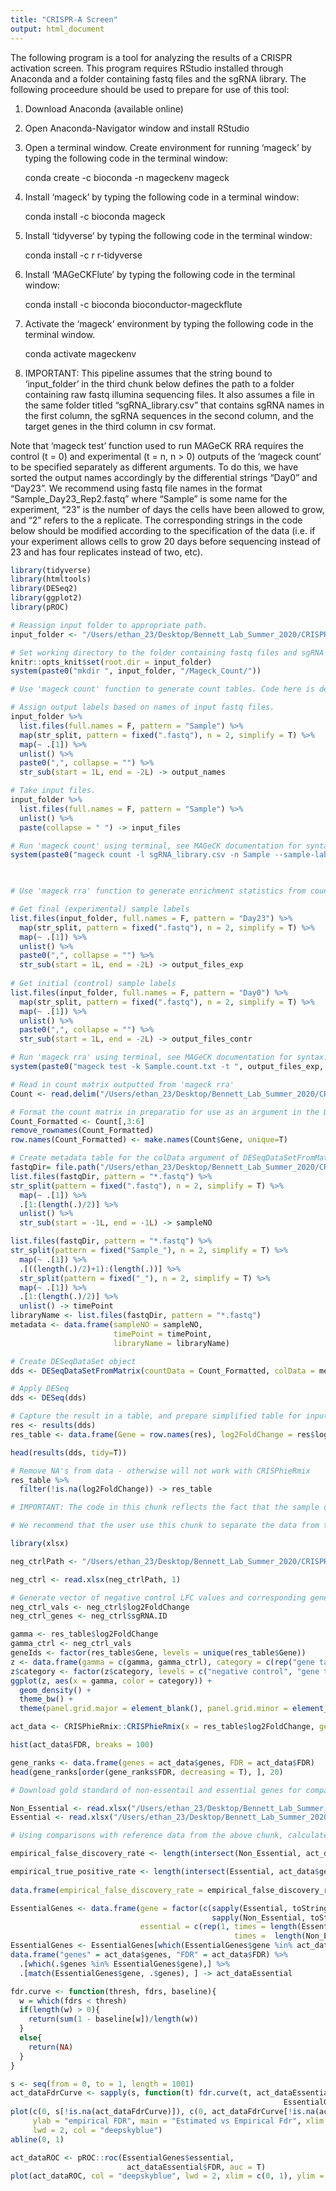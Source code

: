 ```yaml
---
title: "CRISPR-A Screen"
output: html_document
---
```

The following program is a tool for analyzing the results of a CRISPR activation screen.
This program requires RStudio installed through Anaconda and a folder containing fastq files and the sgRNA library. The following proceedure should be used to prepare for use of this tool:

1) Download Anaconda (available online)
2) Open Anaconda-Navigator window and install RStudio
3) Open a terminal window. Create environment for running 'mageck' by typing the following code in the terminal window:

    conda create -c bioconda -n mageckenv mageck
    
4) Install 'mageck' by typing the following code in a terminal window:
    
    conda install -c bioconda mageck
    
5) Install 'tidyverse' by typing the following code in the terminal window:
    
    conda install -c r r-tidyverse 
    
5) Install 'MAGeCKFlute' by typing the following code in the terminal window:

    conda install -c bioconda bioconductor-mageckflute
  
    
6) Activate the 'mageck' environment by typing the following code in the terminal window.

    conda activate mageckenv
    
8) IMPORTANT: This pipeline assumes that the string bound to 'input_folder' in the third chunk below defines the path to a folder containing raw fastq illumina sequencing files. It also assumes a file in the same folder titled "sgRNA_library.csv" that contains sgRNA names in the first column, the sgRNA sequences in the second column, and the target genes in the third column in csv format. 

Note that 'mageck test' function used to run MAGeCK RRA requires the control (t = 0) and experimental (t = n, n > 0) outputs of the 'mageck count' to be specified separately as different arguments. To do this, we have sorted the output names accordingly by the differential strings "Day0" and "Day23". We recommend using fastq file names in the format "Sample_Day23_Rep2.fastq" where "Sample" is some name for the experiment, "23" is the number of days the cells have been allowed to grow, and "2" refers to the a replicate. The corresponding strings in the code below should be modified according to the specification of the data (i.e. if your experiment allows cells to grow 20 days before sequencing instead of 23 and has four replicates instead of two, etc).

```r
library(tidyverse)
library(htmltools)
library(DESeq2)
library(ggplot2)
library(pROC)
```

```r
# Reassign input folder to appropriate path.
input_folder <- "/Users/ethan_23/Desktop/Bennett_Lab_Summer_2020/CRISPR-Cas9_Screen_Sample_Data/"

# Set working directory to the folder containing fastq files and sgRNA library file and create new folder in this directory that can be used to store desired results after analysis.
knitr::opts_knit$set(root.dir = input_folder)
system(paste0("mkdir ", input_folder, "/Mageck_Count/"))
```


```r
# Use 'mageck count' function to generate count tables. Code here is designed to automatically run the functions in terminal.

# Assign output labels based on names of input fastq files.
input_folder %>%
  list.files(full.names = F, pattern = "Sample") %>%
  map(str_split, pattern = fixed(".fastq"), n = 2, simplify = T) %>%
  map(~ .[1]) %>%
  unlist() %>%
  paste0(",", collapse = "") %>% 
  str_sub(start = 1L, end = -2L) -> output_names

# Take input files.
input_folder %>%
  list.files(full.names = F, pattern = "Sample") %>%
  unlist() %>%
  paste(collapse = " ") -> input_files

# Run 'mageck count' using terminal, see MAGeCK documentation for syntax.
system(paste0("mageck count -l sgRNA_library.csv -n Sample --sample-label ", output_names, " --fastq ", input_files))

  
```


```r
# Use 'mageck rra' function to generate enrichment statistics from count tables. Code here is designed to automatically run the functions in terminal.

# Get final (experimental) sample labels
list.files(input_folder, full.names = F, pattern = "Day23") %>%
  map(str_split, pattern = fixed(".fastq"), n = 2, simplify = T) %>%
  map(~ .[1]) %>%
  unlist() %>%
  paste0(",", collapse = "") %>% 
  str_sub(start = 1L, end = -2L) -> output_files_exp
  
# Get initial (control) sample labels
list.files(input_folder, full.names = F, pattern = "Day0") %>%
  map(str_split, pattern = fixed(".fastq"), n = 2, simplify = T) %>%
  map(~ .[1]) %>%
  unlist() %>%
  paste0(",", collapse = "") %>% 
  str_sub(start = 1L, end = -2L) -> output_files_contr

# Run 'mageck rra' using terminal, see MAGeCK documentation for syntax.
system(paste0("mageck test -k Sample.count.txt -t ", output_files_exp, " -c ", output_files_contr, " -n Sample_rra --remove-zero both --remove-zero-threshold 0"))


```



```r
# Read in count matrix outputted from 'mageck rra'
Count <- read.delim("/Users/ethan_23/Desktop/Bennett_Lab_Summer_2020/CRISPR-Cas9_Screen_Sample_Data/Sample.count.txt")

# Format the count matrix in preparatio for use as an argument in the DESeqDataSetFromMatrix() function below
Count_Formatted <- Count[,3:6]
remove_rownames(Count_Formatted)
row.names(Count_Formatted) <- make.names(Count$Gene, unique=T)

```


```r
# Create metadata table for the colData argument of DESeqDataSetFromMatrix. This table can be played with flexibly as long as it contains a row for each sample and a column containing the experimental variable(s).
fastqDir= file.path("/Users/ethan_23/Desktop/Bennett_Lab_Summer_2020/CRISPR-Cas9_Screen_Sample_Data/")
list.files(fastqDir, pattern = "*.fastq") %>%
str_split(pattern = fixed(".fastq"), n = 2, simplify = T) %>%
  map(~ .[1]) %>%
  .[1:(length(.)/2)] %>%
  unlist() %>%
  str_sub(start = -1L, end = -1L) -> sampleNO

list.files(fastqDir, pattern = "*.fastq") %>%
str_split(pattern = fixed("Sample_"), n = 2, simplify = T) %>%
  map(~ .[1]) %>%
  .[((length(.)/2)+1):(length(.))] %>%
  str_split(pattern = fixed("_"), n = 2, simplify = T) %>%
  map(~ .[1]) %>% 
  .[1:(length(.)/2)] %>%
  unlist() -> timePoint
libraryName <- list.files(fastqDir, pattern = "*.fastq")
metadata <- data.frame(sampleNO = sampleNO,
                       timePoint = timePoint,
                       libraryName = libraryName)

# Create DESeqDataSet object
dds <- DESeqDataSetFromMatrix(countData = Count_Formatted, colData = metadata, design = ~ timePoint)

# Apply DESeq
dds <- DESeq(dds)

# Capture the result in a table, and prepare simplified table for input into CRISPhieRmix function below
res <- results(dds)
res_table <- data.frame(Gene = row.names(res), log2FoldChange = res$log2FoldChange)

head(results(dds, tidy=T))

```


```r
# Remove NA's from data - otherwise will not work with CRISPhieRmix
res_table %>%
  filter(!is.na(log2FoldChange)) -> res_table
```

```r
# IMPORTANT: The code in this chunk reflects the fact that the sample data used here does not have documented control (non-targetting) sgRNA's. However, the studies we found that did include control sgRNA's tended to provide their count data instead of the upstream fastq data, which would not allow us to demonstrate the above generation of count data, a critical part of this analysis. To reconcile this issue, in this chunk we use control data from a different study (already in count format), from which we extract the vector of non-targetting sgRNA log2FoldChange values to be used in downstream analysis.

# We recommend that the user use this chunk to separate the data from targetting and non-targetting sgRNA's into two tables.

library(xlsx)

neg_ctrlPath <- "/Users/ethan_23/Desktop/Bennett_Lab_Summer_2020/CRISPR-Cas9_Screen_Sample_Data/neg_contrl.xlsx"

neg_ctrl <- read.xlsx(neg_ctrlPath, 1)

# Generate vector of negative control LFC values and corresponding gene ID's in order to ensure utility of remaining pipeline.
neg_ctrl_vals <- neg_ctrl$log2FoldChange
neg_ctrl_genes <- neg_ctrl$sgRNA.ID

```

```r
gamma <- res_table$log2FoldChange
gamma_ctrl <- neg_ctrl_vals
geneIds <- factor(res_table$Gene, levels = unique(res_table$Gene))
z <- data.frame(gamma = c(gamma, gamma_ctrl), category = c(rep("gene targetting", length(gamma)), rep("negative control", length(gamma_ctrl))))
z$category <- factor(z$category, levels = c("negative control", "gene targetting"))
ggplot(z, aes(x = gamma, color = category)) +
  geom_density() +
  theme_bw() +
  theme(panel.grid.major = element_blank(), panel.grid.minor = element_blank(), axis.line = element_line())

```


```r
act_data <- CRISPhieRmix::CRISPhieRmix(x = res_table$log2FoldChange, geneIds = res_table$Gene, negCtrl = neg_ctrl_vals, PLOT = T)

```



```r
hist(act_data$FDR, breaks = 100)
```



```r
gene_ranks <- data.frame(genes = act_data$genes, FDR = act_data$FDR)
head(gene_ranks[order(gene_ranks$FDR, decreasing = T), ], 20)
```

```r
# Download gold standard of non-essentail and essential genes for comparative analysis from https://github.com/timydaley/CRISPhieRmix/blob/master/vignettes/

Non_Essential <- read.xlsx("/Users/ethan_23/Desktop/Bennett_Lab_Summer_2020/CRISPR-Cas9_Screen_Sample_Data/Non-EssentialGenes.xlsx", 1)$Gene
Essential <- read.xlsx("/Users/ethan_23/Desktop/Bennett_Lab_Summer_2020/CRISPR-Cas9_Screen_Sample_Data/CoreEssentialGenes.xlsx", 1)$Gene
```

```r
# Using comparisons with reference data from the above chunk, calculate empirical false discovery rate and empirical true positive rate.

empirical_false_discovery_rate <- length(intersect(Non_Essential, act_data$genes[which(act_data$FDR < 0.1)]))/sum(act_data$FDR < 0.1)

empirical_true_positive_rate <- length(intersect(Essential, act_data$genes[which(act_data$FDR < 0.1)]))/length(Essential)
 
data.frame(empirical_false_discovery_rate = empirical_false_discovery_rate, empirical_true_positive_rate = empirical_true_positive_rate)
```

```r
EssentialGenes <- data.frame(gene = factor(c(sapply(Essential, toString), 
                                             sapply(Non_Essential, toString))),
                             essential = c(rep(1, times = length(Essential)), rep(0,
                                                  times =  length(Non_Essential))))
EssentialGenes <- EssentialGenes[which(EssentialGenes$gene %in% act_data$genes), ]
data.frame("genes" = act_data$genes, "FDR" = act_data$FDR) %>%
  .[which(.$genes %in% EssentialGenes$gene),] %>%
  .[match(EssentialGenes$gene, .$genes), ] -> act_dataEssential

fdr.curve <- function(thresh, fdrs, baseline){
  w = which(fdrs < thresh)
  if(length(w) > 0){
    return(sum(1 - baseline[w])/length(w))
  }
  else{
    return(NA)
  }
}

s <- seq(from = 0, to = 1, length = 1001)
act_dataFdrCurve <- sapply(s, function(t) fdr.curve(t, act_dataEssential$FDR,
                                                             EssentialGenes$essential))
plot(c(0, s[!is.na(act_dataFdrCurve)]), c(0, act_dataFdrCurve[!is.na(act_dataFdrCurve)]), type = "l", xlab = "estimated FDR", 
     ylab = "empirical FDR", main = "Estimated vs Empirical Fdr", xlim = c(0, 1), ylim = c(0, 1),
     lwd = 2, col = "deepskyblue")
abline(0, 1)
```

```r
act_dataROC <- pROC::roc(EssentialGenes$essential, 
                          act_dataEssential$FDR, auc = T)
plot(act_dataROC, col = "deepskyblue", lwd = 2, xlim = c(0, 1), ylim = c(0, 1), main = "ROC")
```

```r

```

